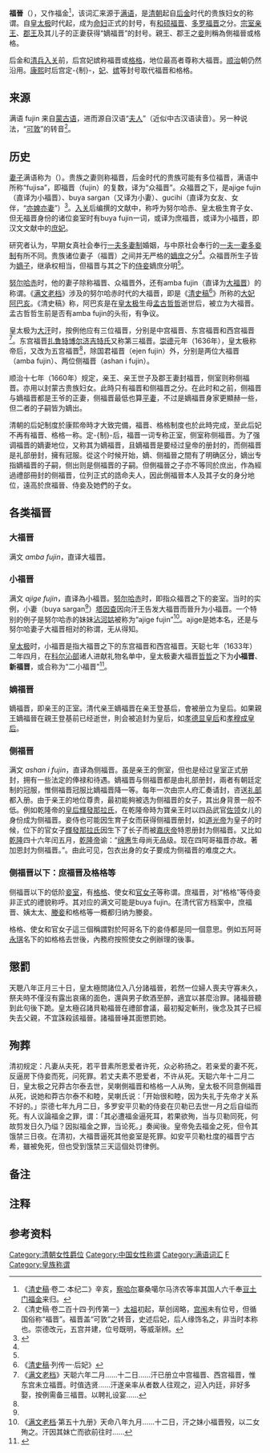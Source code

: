 {{refimprove|time=2014-08-14T04:46:16+00:00}}
{{Contains Manchu text}}
'''福晉'''（{{lang-mnc|ᡶᡠᠵᡳᠨ|z=fujin}}），又作福金<ref>《[[清史稿|清史稿]]·卷二·本纪二》辛亥，[[察哈尔部|察哈尔]]寨桑噶尔马济农等率其国人六千奉[[巴特瑪璪|豆土门福金]]来归。</ref>，该词汇来源于[[满语|满语]]，是[[清朝|清朝]]起自[[后金|后金]]时代的贵族妇女的称谓。自[[皇太极|皇太极]]时代起，成为[[命妇|命妇]]正式的封号，有[[和硕福晋|和硕福晋]]、[[多罗福晋|多罗福晋]]之分。[[清朝宗室|宗室]][[亲王|亲王]]、[[郡王|郡王]]及其儿子的正妻获得“嫡福晋”的封号。親王、郡王之[[妾|妾]]則稱為側福晉或格格。

后金和[[清兵入关|清兵入关]]前，后宫妃嫔称福晋或[[格格|格格]]，地位最高者尊称大福晋。[[顺治|顺治]]朝仍然沿用。[[康熙|康熙]]时后宫定-{制}-，[[妃|妃]]、[[嫔|嫔]]等封号取代福晋和格格。

== 来源 ==

满语 fujin 来自[[蒙古语|蒙古语]]，进而源自汉语“[[夫人|夫人]]”（近似中古汉语读音）。另一种说法，“[[可敦|可敦]]”的转音<ref name="a1">《清史稿·卷二百十四·列传第一》[[努尔哈赤|太祖]]初起，草创阔略，[[清朝后宫|宫闱]]未有位号，但循国俗称“福晋”。福晋盖“可敦”之转音，史述后妃，后人缘饰名之，非当时本称也。崇德改元，五宫并建，位号既明，等威渐辨。</ref>。

== 历史 ==

[[妻子|妻子]]满语称为（{{lang-mnc|ᠰᠠᡵᡤᠠᠨ|z=sargan}}）。贵族之妻则称福晋，后金时代的贵族可能有多位福晋，满语中所称“fujisa”，即福晋（fujin）的复数，译为“众福晋”。众福晋之下，是ajige fujin（直译为小福晋）、buya{{efn|满文的{{ManchuSibeUnicode|lang=mnc|ᠪᡠᠶᠠ}}''buya''，微小、碎小之义。来源于杜家骥文章<ref name="b2"/>。}} sargan（又译为小妻）、gucihi（直译为女友、女伴，“[[婢妾|亦婢亦妻]]”）<ref name="b1">{{Cite web|title=关于清代满族妇女史研究的若干思考|url=http://ex.cssn.cn/kxk/201508/t20150825_2134163.shtml|accessdate=2019-06-01|author=定宜庄|date=2015-09-15|publisher=中国社会科学网，来源：《吉林师范大学学报：人文社会科学版》2014年第6期|language=Zh-hans}}</ref>。[[一片石之战|入关]]后编撰的文献中，称呼为努尔哈赤、皇太极生育子女、但无福晋身份的诸位妾室时有buya fujin一词，或译为庶福晋，或译为小福晋，即汉文文献中的[[庶妃|庶妃]]{{efn|杜家骥原文<ref name="b2">{{cite journal|title=《清朝满族的皇家宗法与其皇位继承制度》|author=杜家骥|url=http://qsyj.iqh.net.cn//CN/abstract/abstract891.shtml|date=2005|journal=清史研究|publisher=中国人民大学清史研究所|issue=2005年1期|location=北京市|pages=32-46|language=Zh-hans|issn=1002-8587}}{{Dead link|date=2020年1月|bot=InternetArchiveBot|fix-attempted=yes}}</ref>{{Rp|36}}：其生母在汉文史料中均作“庶妃”，在满文《[[愛新覺羅宗譜|玉牒]]》及满文《[[满洲实录|满-{州}-实录]]》中，其“庶”的身份明确写为buya fujin，译为汉文是“小福晋”，满文的buya——小，是微小、碎小之义。她们所生之“庶子”，则没有汗之子“台吉”的尊贵性称呼。}}。

研究者认为，早期女真社会奉行[[一夫多妻制|一夫多妻制]]婚姻，与中原社会奉行的[[一夫一妻多妾制|一夫一妻多妾制]]有所不同。贵族诸位妻子（福晋）之间并无严格的[[嫡庶|嫡庶]]之分<ref name="b1"/>。众福晋所生子皆为[[嫡子|嫡子]]，继承权相当，但福晋与其之下的[[侍妾|侍妾]]嫡庶分明<ref name="b2"/>。

[[努尔哈赤|努尔哈赤]]时，他的妻子除称福晋、众福晋外，还有amba fujin（直译为[[大福晋|大福晋]]）的称谓。《[[满文老档|满文老档]]》涉及的努尔哈赤时代的大福晋，即是《[[清史稿|清史稿]]<ref>《[[清史稿|清史稿]]·列传一·后妃》</ref>》所称的[[大妃|大妃]][[清太祖大妃|阿巴亥]]。《清史稿》称，阿巴亥是在[[皇太极|皇太极]]生母[[孝慈高皇后_(清朝)|孟古哲哲]]逝世后，被立为大福晋。孟古哲哲生前是否有amba fujin的头衔，有争议。

皇太极为[[大汗|大汗]]时，按例他应有三位福晋，分别是中宫福晋、东宫福晋和西宫福晋<ref>《[[满文老档|满文老档]]》天聪六年二月……十二日……汗已册立中宫福晋、西宫福晋，惟东宫未立福晋。时值选贤……汗遂亲率从者数人往观之，迎入内廷，非好多娶，按例需备三福晋。以聘礼设宴……</ref>。东宫福晋[[扎鲁特博尔济吉特氏|扎鲁特博尔济吉特氏]]又称第三福晋。[[崇德|崇德]]元年（1636年），皇太极称帝后，又改为五宫福晋<ref name=a1 />，除国君福晋（ejen fujin）外，分别是两位大福晋（amba fujin）、两位侧福晋（ashan i fujin）。

顺治十七年（1660年）规定，亲王、亲王世子及郡王妻封福晋，侧室则称侧福晋。亦用以封蒙古贵族妇女。此時只有福晋和侧福晋之分。在此时和之前，侧福晋与嫡福晋都是王爷的正妻，侧福晋最低也算[[平妻|平妻]]，不过是嫡福晋身家更顯赫一些，但二者的子嗣皆为嫡出。

清朝的后妃制度於康熙帝時才大致完備，福晋、格格制度也於此時完成，至此后妃不再有福晋、格格一称。定-{制}-后，福晋一词专称正室，侧室称侧福晋。为了强调福晋的嫡妻地位，又称其为嫡福晋，且嫡福晋是要经过皇帝的册封的，而侧福晋是礼部册封，擁有冠服。從这个时候开始，嫡、侧福晉之間有了明确区分，嫡出专指嫡福晋的子嗣，侧出则是侧福晋的子嗣。但側福晉之子亦不等同於庶出，作為經過禮部冊封的侧福晋，位列正式的誥命夫人，因此側福晉本人及其子女的身分地位，遠高於庶福晉、侍妾及她們的子女。

== 各类福晋 ==

=== 大福晋 ===

满文{{ManchuSibeUnicode|lang=mnc|ᠠᠮᠪᠠ<br />ᡶᡠᠵᡳᠨ}} ''amba fujin''，直译大福晋。

=== 小福晋 ===

满文{{ManchuSibeUnicode|lang=mnc|ᠠᠵᡳᡤᡝ<br />ᡶᡠᠵᡳᠨ}} ''ajige fujin''，直译為小福晋。[[努尔哈赤|努尔哈赤]]时，即指众福晋之下的妾室。当时的实例，小妻（buya sargan<ref name="b1"/>）[[塔因查|塔因查]]因向汗王告发大福晋而晉升为小福晋。一个特别的例子是努尔哈赤的妹妹[[沾河姑|沾河姑]]被称为“ajige fujin”<ref>《[[满文老档|满文老档]]·第五十九册》天命八年九月......十二日，汗之妹小福晋殁，以二女殉之。汗因其妹亡而欲前往时……</ref>。ajige是她本名{{efn|ajige是[[滿族人名|传统满族人名]]。以“个人名+称谓”亦是当时常用人称。以努尔哈赤继妻[[清太祖继妃|衮代]]为例，她被称为“gundai fujin（衮代福晋）”。}}，还是与努尔哈妻子大福晋{{efn|当时，努尔哈赤的大福晋即是[[清太祖大妃|阿巴亥]]。}}相对的称谓，无从得知。

[[皇太极|皇太极]]时，小福晋是指大福晋之下的东宫福晋和西宫福晋。天聪七年（1633年）二年四月，在[[科尔沁部|科尔沁部]]诸人进献礼物名单中，皇太极妻大福晋[[孝端文皇后|哲哲]]之下为'''小福晋'''{{efn|name=a1|小福晋可能是皇太极的福晋[[布木布泰|布木布泰]]，她是否是西宫福晋，无法考证。新福晋应是此前一年新娶的东宫福晋——[[扎鲁特博尔济吉特氏|扎鲁特博尔济吉特氏]]。}}、'''新福晋'''，或合称为“二小福晋”<ref>{{cite journal|title=清初内国史院满文档案译编·上|author=中国第一历史档案馆 编|publisher=光明日报出版社|others=新华书店北京发行所 发行；北京彩虹印刷厂 印刷|year=1989|location=北京永安路106号|edition=第一版|pages=12—25|language=Zh-hans|quote=（四月）二十八日。闻外蒙古嫩科尔沁大嬷嬷、小嬷嬷……小嬷嬷献汗雕鞍马二匹、空马三匹……献'''大福晋'''彭缎捏折朝褂、朝衣二套；献'''小福晋'''蟒缎捏折女朝、妆捏折女朝衣各一袭；献'''新福晋'''蟒妆缎捏折朝褂、朝衣各一件匹……额驸满朱习礼献雕鞍马一匹、空马三匹……献'''大福晋'''貂皮五十张；献'''小福晋'''貂皮五十张；献'''新福晋'''貂皮五十张；台吉绰依尔济献马二匹……（七月初八日）是日。闻东宫福晋之母扎鲁特部贝勒塞本达尔汉巴图鲁之妻将至……嬷嬷献'''大福晋'''雕鞍辔马一匹，驼二头，貂镶捏折女朝衣一件，蟒缎捏折女朝褂一件，毡二块。献'''二小福晋'''各貂镶捏折女朝衣一件……|ignore-isbn-error=true}}</ref>{{efn|name=a1|}}。

=== 嫡福晋 ===

嫡福晋，即亲王的正室。清代亲王嫡福晋在亲王登基后，會被册立为皇后。如果親王嫡福晉在親王登基前已经逝世，則会被追封为皇后，如[[孝德顯皇后|孝德显皇后]]和[[孝穆成皇后|孝穆成皇后]]。

=== 侧福晋 ===
满文{{ManchuSibeUnicode|lang=mnc|ᠠᠰᡥᠠᠨ ᡳ<br />ᡶᡠᠵᡳᠨ}} ''ashan i fujin''，直译為侧福晋。虽是亲王的側室，但也是经过皇室正式册封，拥有一些法定的俸禄和待遇。嫡福晋与侧福晋都是由礼部册封，兩者有朝廷定制的冠服，惟侧福晋冠服比嫡福晋降一等。每年一次由宗人府汇奏请封，咨送[[礼部|礼部]]都入册。由于亲王的地位尊贵，最初能夠被选为侧福晋的女子，其出身背景一般不低。例如乾隆帝的[[清高宗继皇后|皇后輝發那拉氏]]，在乾隆帝時为寶亲王时以四品武官[[佐领|佐领]]女儿的身份成为侧福晋。妾侍也可能因生育子女而获得侧福晋册封，如[[道光帝|道光帝]]为皇子的时候，位下的官女子[[和妃_(道光帝)|輝發那拉氏]]因生下了长子而被[[嘉庆帝|嘉庆帝]]特恩册封为侧福晋。又比如[[乾隆|乾隆]]四十六年闰五月，[[乾隆帝|乾隆帝]]谕：“[[綿惠|绵惠]]生母尚无品级。现在四阿哥福晋亦故。著加恩封为侧福晋。”。由此可见，包衣出身的女子要成为侧福晋的难度之大。

=== 侧福晋以下：庶福晋及格格等 ===
侧福晋以下的低阶[[妾|妾室]]，有[[格格|格格]]、使女和[[官女子|官女子]]等称谓。庶福晋，对“格格”等侍妾非正式的禮貌称呼。其对应的满文可能是buya fujin。在清代官方档案中，庶福晋、姨太太、[[媵|媵妾]]和格格等一概都归纳为媵妾。

格格、使女和官女子這三個稱謂對於阿哥名下的妾侍都是同一個意思。例如五阿哥[[永琪|永琪]]名下的如格格去世後，內務府按照使女之例辦理的後事。

==懲罰==
天聰八年正月三十日，皇太極問諸位入八分諸福晉，若然一位婦人喪夫守寡未久，祭夫時不僅沒有露出哀痛的面色，還與男子飲酒至醉，適宜以甚麼治罪。諸福晉聽到此句後下跪。皇太極召諸貝勒福晉在禮部會議，最初擬定斬刑，後念及其子已經失去父親，不宜誅殺該福晉。諸福晉唾其面懲罰她。

==殉葬==
清初规定：凡妻从夫死，若平昔素所恩爱者许死，众必称扬之。若亲爱的妻不死，反逼房下侍妾而死，问死罪。若丈夫素不恩爱者，不许从死。天聪六年十二月二日，皇太极之兄莽古尔泰去世，吴喇側福晋和格格一人从殉，皇太极不同意側福晋从死，说她和莽古尔泰不和睦，吴喇氏说：「开始很和睦，因为失礼于先帝才关系不好的。」崇德七年九月二日，多罗安平贝勒的侍妾在贝勒已去世一月之后自缢而死。有人议論福金之罪，谓：「其必遭福金逼死耳，若果欲殉，当与贝勒同死，何故剪发日久乃缢？因拟福金之罪，当论死。」奏闻後。皇帝免去福金之死，但令其饿禁三日夜。在清初，大福晋逼死其他妾室是死罪。如安平贝勒杜度的福晋宁古希，雖被免死，但也受到饿禁三天這個处罚律例。

== 备注 ==
{{notelist}}

== 注释 ==

{{Reflist|2}}

== 参考资料 ==

{{Reflist|group="參"|colwidth=30em}}

[[Category:清朝女性爵位|Category:清朝女性爵位]]
[[Category:中国女性称谓|Category:中国女性称谓]]
[[Category:满语词汇|Category:满语词汇]]
[[Category:汉语外来词|F]]
[[Category:皇族称谓|Category:皇族称谓]]
